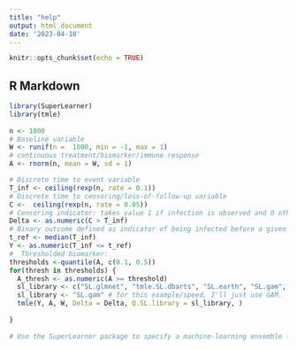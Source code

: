 ```yaml
---
title: "help"
output: html_document
date: '2023-04-10'
---
```


```r
knitr::opts_chunk$set(echo = TRUE)
```

## R Markdown


```r
library(SuperLearner)
library(tmle)
 
n <- 1000
# Baseline variable
W <- runif(n =  1000, min = -1, max = 1)
# continuous treatment/biomarker/immune response
A <- rnorm(n, mean = W, sd = 1)

# Discrete time to event variable
T_inf <- ceiling(rexp(n, rate = 0.1))
# Discrete time to censoring/loss-of-follow-up variable
C <-  ceiling(rexp(n, rate = 0.05))
# Censoring indicator: takes value 1 if infection is observed and 0 otherwise.
Delta <- as.numeric(C > T_inf)
# Binary outcome defined as indicator of being infected before a given reference time
t_ref <- median(T_inf)
Y <- as.numeric(T_inf <= t_ref)
#  Thresholded biomarker:
thresholds <-quantile(A, c(0.1, 0.5))
for(thresh in thresholds) {
  A_thresh <- as.numeric(A >= threshold)
  sl_library <- c("SL.glmnet", "tmle.SL.dbarts", "SL.earth", "SL.gam", "SL.ranger" )
  sl_library <- "SL.gam" # for this example/speed, I'll just use GAM.
  tmle(Y, A, W, Delta = Delta, Q.SL.library = sl_library, )
  
}
  
# Use the SuperLearner package to specify a machine-learning ensemble for the outcome regression and propensity score
 

 
```
